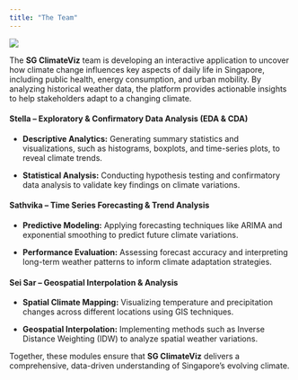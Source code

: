 ```yaml
---
title: "The Team"
---
```


![](images/Team.png){fig-align="center"}

The **SG ClimateViz** team is developing an interactive application to uncover how climate change influences key aspects of daily life in Singapore, including public health, energy consumption, and urban mobility. By analyzing historical weather data, the platform provides actionable insights to help stakeholders adapt to a changing climate.

#### **Stella – Exploratory & Confirmatory Data Analysis (EDA & CDA)**

-   **Descriptive Analytics:** Generating summary statistics and visualizations, such as histograms, boxplots, and time-series plots, to reveal climate trends.

-   **Statistical Analysis:** Conducting hypothesis testing and confirmatory data analysis to validate key findings on climate variations.

#### **Sathvika – Time Series Forecasting & Trend Analysis**

-   **Predictive Modeling:** Applying forecasting techniques like ARIMA and exponential smoothing to predict future climate variations.

-   **Performance Evaluation:** Assessing forecast accuracy and interpreting long-term weather patterns to inform climate adaptation strategies.

#### **Sei Sar – Geospatial Interpolation & Analysis**

-   **Spatial Climate Mapping:** Visualizing temperature and precipitation changes across different locations using GIS techniques.

-   **Geospatial Interpolation:** Implementing methods such as Inverse Distance Weighting (IDW) to analyze spatial weather variations.

Together, these modules ensure that **SG ClimateViz** delivers a comprehensive, data-driven understanding of Singapore’s evolving climate.
